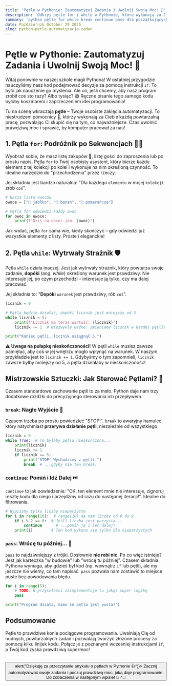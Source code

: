 ```yaml
---
title: 'Pętle w Pythonie: Zautomatyzuj Zadania i Uwolnij Swoją Moc! 🔄'
description: 'Odkryj pętle for i while w Pythonie, które wykonają za Ciebie powtarzalną pracę! Naucz się iterować po listach, powtarzać zadania i sterować przepływem pętli za pomocą break, continue i pass.'
summary: 'python pętle for while break continue pass dla początkujących automatyzacja'
date: Październik October 29 2025
slug: python-petle-automatyzacja-zadan
---
```


# Pętle w Pythonie: Zautomatyzuj Zadania i Uwolnij Swoją Moc! 🔄

Witaj ponownie w naszej szkole magii Pythona! W ostatniej przygodzie nauczyliśmy nasz kod podejmować decyzje za pomocą instrukcji `if`. To było jak nauczenie go myślenia. Ale co, jeśli chcemy, aby nasz program zrobił coś sto razy? Albo tysiąc? 😱 Ręczne pisanie tego samego kodu byłoby koszmarem i zaprzeczeniem idei programowania!

Tu na scenę wkraczają **pętle** – Twoje osobiste zaklęcia automatyzacji. To niestrudzeni pomocnicy 🤖, którzy wykonają za Ciebie każdą powtarzalną pracę, pozwalając Ci skupić się na tym, co najważniejsze. Czas uwolnić prawdziwą moc i sprawić, by komputer pracował za nas!

## 1. Pętla `for`: Podróżnik po Sekwencjach 🚶‍♀️

Wyobraź sobie, że masz listę zakupów 🛒, listę gości do zaproszenia lub po prostu napis. Pętla `for` to Twój osobisty asystent, który bierze każdy element z tej kolekcji po kolei i wykonuje na nim określoną czynność. To idealne narzędzie do "przechodzenia" przez rzeczy.

Jej składnia jest bardzo naturalna: "Dla każdego `elementu` w mojej `kolekcji` zrób `coś`".

```python
# Nasza lista owoców
owoce = ["🍎 jabłko", "🍌 banan", "🍊 pomarańcza"]

# Pętla for odwiedzi każdy owoc
for owoc in owoce:
    print(f"Dziś na deser jem: {owoc}")
```

Jak widać, pętla `for` sama wie, kiedy skończyć – gdy odwiedzi już wszystkie elementy z listy. Proste i eleganckie!

## 2. Pętla `while`: Wytrwały Strażnik 🛡️

Pętla `while` działa inaczej. Jest jak wytrwały strażnik, który powtarza swoje zadanie, **dopóki** (ang. *while*) określony warunek jest prawdziwy. Nie interesuje jej, po czym przechodzi – interesuje ją tylko, czy ma dalej pracować.

Jej składnia to: "**Dopóki** `warunek` jest prawdziwy, rób `coś`".

```python
licznik = 0

# Pętla będzie działać, dopóki licznik jest mniejszy od 5
while licznik < 5:
    print(f"Licznik ma teraz wartość: {licznik}")
    licznik += 1  # Niezwykle ważne: zmieniamy licznik w każdej pętli!

print("Koniec pętli, licznik osiągnął 5.")
```

⚠️ **Uwaga na pułapkę nieskończoności!** W pętli `while` musisz zawsze pamiętać, aby coś w jej wnętrzu mogło wpłynąć na warunek. W naszym przykładzie jest to `licznik += 1`. Gdybyśmy o tym zapomnieli, `licznik` zawsze byłby mniejszy od 5, a pętla działałaby w nieskończoność!

## Mistrzowskie Sztuczki: Jak Sterować Pętlami? 🎩

Czasem standardowe zachowanie pętli to za mało. Python daje nam trzy dodatkowe różdżki do precyzyjnego sterowania ich przepływem.

### `break`: Nagłe Wyjście 🚪

Czasem trzeba po prostu powiedzieć "STOP!". `break` to awaryjny hamulec, który natychmiast **przerywa działanie pętli**, niezależnie od wszystkiego.

```python
licznik = 0
while True:  # To byłaby pętla nieskończona...
    print(licznik)
    licznik += 1
    if licznik == 5:
        print("STOP! Wychodzimy z pętli.")
        break  # ...gdyby nie ten break!
```

### `continue`: Pomiń i Idź Dalej ⏭️

`continue` to jak powiedzenie: "OK, ten element mnie nie interesuje, zignoruj resztę kodu dla niego i przejdźmy od razu do następnej iteracji!". Idealne do filtrowania.

```python
# Wypiszmy tylko liczby nieparzyste
for i in range(10):  # range(10) da nam liczby od 0 do 9
    if i % 2 == 0:  # Jeśli liczba jest parzysta...
        continue      # ...pomiń ją i leć dalej!
    print(i)        # Ten kod wykona się tylko dla nieparzystych
```

### `pass`: Wrócę tu później... 🚧

`pass` to najdziwniejszy z trójki. Dosłownie **nie robi nic**. Po co więc istnieje? Jest jak karteczka "w budowie" lub "wrócę tu później". Czasem składnia Pythona wymaga, aby gdzieś był kod (np. wewnątrz `if` lub pętli), ale my jeszcze nie wiemy, co tam napisać. `pass` pozwala nam zostawić to miejsce puste bez powodowania błędu.

```python
for i in range(5):
    # TODO: W przyszłości zaimplementuję tu jakąś super logikę
    pass

print("Program działa, mimo że pętla jest pusta!")
```

## Podsumowanie

Pętle to prawdziwe konie pociągowe programowania. Uwalniają Cię od nudnych, powtarzalnych zadań i pozwalają tworzyć złożone procesy za pomocą kilku linijek kodu. Połącz je z poznanymi wcześniej instrukcjami `if`, a Twój kod zyska prawdziwą supermoc!

<br/>
<button onClick={() => alert("Dziękuję za przeczytanie artykułu o pętlach w Pythonie 👍")}>
  Zacznij automatyzować swoje zadania i poczuj prawdziwą moc, jaką daje programowanie. Do zobaczenia w następnym wpisie! 🧙‍♂️🌟
</button>
